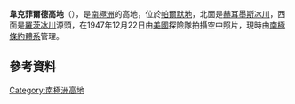 {{coord|69|20|S|65|10|W|display=title}}

'''韋克菲爾德高地'''（{{lang-en|Wakefield Highland}}），是[[南極洲|南極洲]]的高地，位於[[帕爾默地|帕爾默地]]，北面是[[赫耳墨斯冰川|赫耳墨斯冰川]]，西面是[[羅茨冰川|羅茨冰川]]源頭，在1947年12月22日由[[美國|美國]]探險隊拍攝空中照片，現時由[[南極條約體系|南極條約體系]]管理。

==參考資料==
{{usgs-gazetteer}}

{{Antarctica-geo-stub}}
[[Category:南極洲高地|Category:南極洲高地]]